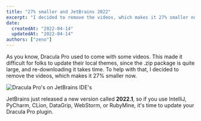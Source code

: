 ```yaml
---
title: "27% smaller and JetBrains 2022"
excerpt: "I decided to remove the videos, which makes it 27% smaller now."
date:
  createdAt: "2022-04-14"
  updatedAt: "2022-04-14"
authors: ["zeno"]
---
```


As you know, Dracula Pro used to come with some videos. This made it difficult for folks to update their local themes, since the .zip package is quite large, and re-downloading it takes time. To help with that, I decided to remove the videos, which makes it 27% smaller now.

![Dracula Pro's on JetBrains IDE's](/images/logs/27%-smaller-and-jetbrains-2022-a.png)

JetBrains just released a new version called **2022.1**, so if you use IntelliJ, PyCharm, CLion, DataGrip, WebStorm, or RubyMine, it's time to update your Dracula Pro plugin.
